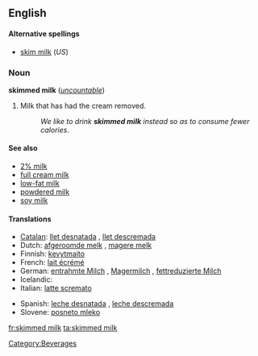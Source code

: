 <!-- If you edit this page, please also edit "skim milk" so that these pages remain synchronised-->
==English==
====Alternative spellings====
*[[skim milk]] (''US'')

===Noun===
'''skimmed milk''' (''[[uncountable]]'')

# {{UK}} Milk that has had the cream removed.
#:''We like to drink '''skimmed milk''' instead so as to consume fewer calories''.

====See also====
*[[2% milk]]  <!--In US, it is usually called "2%" not "2% milk".  Is this true in UK also?-->
*[[full cream milk]]
*[[low-fat milk]]
*[[powdered milk]]
*[[soy milk]]

====Translations====
{{trans-top|milk with removed cream}}
*[[Catalan]]: [[llet desnatada]] {{f}}, [[llet descremada]] {{f}}
*Dutch: [[afgeroomde melk]] {{f}}, [[magere melk]] {{f}}
*Finnish: [[kevytmaito]]
*French: [[lait écrémé]] {{m}}
*German: [[entrahmte Milch]] {{f}}, [[Magermilch]] {{f}}, [[fettreduzierte Milch]] {{f}}
*Icelandic: {{t|is|undanrenna|f}}
*Italian: [[latte scremato]] {{m}}
{{trans-mid}}
*Spanish: [[leche desnatada]] {{f}}, [[leche descremada]] {{f}}
*Slovene: [[posneto mleko]] {{n}}
{{trans-bottom}}

<!--In US, synonym is [[non-fat milk]]; is this true in UK?-->


<!-- If you edit this page, please also edit "skim milk" so that these pages remain synchronised-->

[[Category:Beverages]]

[[fr:skimmed milk]]
[[ta:skimmed milk]]